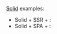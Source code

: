 
[Solid](https://www.solidjs.com/) examples:
 - Solid + SSR + <Link text="Client Routing" href="/client-routing" />: <RepoLink path='/examples/solid-ssr/' />
 - Solid + SPA + <Link text="Server Routing" href="/server-routing" />: <RepoLink path='/examples/solid-spa/' />
